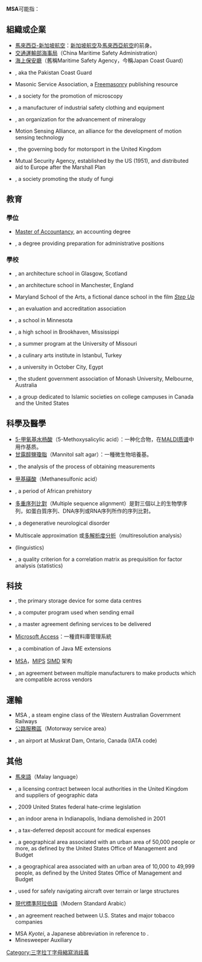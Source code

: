 {{wiktionary}}
{{TOC right}}

'''MSA'''可能指：

==組織或企業==

*[[馬來西亞-新加坡航空|馬來西亞-新加坡航空]]：[[新加坡航空|新加坡航空]]及[[馬來西亞航空|馬來西亞航空]]的前身。
*[[交通運輸部海事局|交通運輸部海事局]]（China Maritime Safety Administration）
*[[海上保安廳|海上保安廳]]（舊稱Maritime Safety Agency，今稱Japan Coast Guard）
*{{le|Maritime Security Agency}}, aka the Pakistan Coast Guard
*Masonic Service Association, a [[Freemasonry|Freemasonry]] publishing resource
*{{le|Microscopy Society of America}}, a society for the promotion of microscopy
*{{le|Mine Safety Appliances}}, a manufacturer of industrial safety clothing and equipment
*{{le|Mineralogical Society of America}}, an organization for the advancement of mineralogy
*Motion Sensing Alliance, an alliance for the development of motion sensing technology
*{{le|Motor Sports Association}}, the governing body for motorsport in the United Kingdom
*Mutual Security Agency, established by the US {{le|Mutual Security Act}} (1951), and distributed aid to Europe after the Marshall Plan
*{{le|Mycological Society of America}}, a society promoting the study of fungi

==教育==

===學位===
* [[Master_of_Accountancy|Master of Accountancy]], an accounting degree
* {{le|Master of Science in Administration}}, a degree providing preparation for administrative positions

===學校===
* {{le|Mackintosh School of Architecture}}, an architecture school in Glasgow, Scotland
* {{le|Manchester School of Architecture}}, an architecture school in Manchester, England
* Maryland School of the Arts, a fictional dance school in the film [[Step_Up_(film)|''Step Up'']]
* {{le|Middle States Association of Colleges and Schools}}, an evaluation and accreditation association 
* {{le|Minnesota Math and Science Academy}}, a school in Minnesota
* {{le|Mississippi School of the Arts}}, a high school in Brookhaven, Mississippi
* {{le|Missouri Scholars Academy}}, a summer program at the University of Missouri
* {{le|Mutfak Sanatlari Akademisi|Mutfak Sanatlari Akademisi|MSA Mutfak Sanatlari Akademisi}}, a culinary arts institute in Istanbul, Turkey
* {{le|Modern Sciences and Arts University}}, a university in October City, Egypt
* {{le|Monash Student Association}}, the student government association of Monash University, Melbourne, Australia
* {{le|Muslim Students' Association}}, a group dedicated to Islamic societies on college campuses in Canada and the United States

== 科學及醫學 ==
* [[5-甲氧基水杨酸|5-甲氧基水杨酸]]（5-Methoxysalicylic acid）：一种化合物，在[[基质辅助激光解吸/电离|MALDI]][[质谱|质谱]]中用作基质。
* [[甘露醇鹽瓊脂|甘露醇鹽瓊脂]]（Mannitol salt agar）：一種微生物培養基。
* {{le|Measurement systems analysis}}, the analysis of the process of obtaining measurements
* [[甲基磺酸|甲基磺酸]]（Methanesulfonic acid）
* {{le|Middle Stone Age}}, a period of African prehistory
* [[多重序列比對|多重序列比對]]（Multiple sequence alignment）是對三個以上的生物學序列，如蛋白質序列、DNA序列或RNA序列所作的序列比對。
* {{le|Multiple system atrophy}}, a degenerative neurological disorder
* Multiscale approximation 或[[多解析度分析|多解析度分析]]（multiresolution analysis）
* {{le|Morphosyntactic alignment}} (linguistics)
* {{le|Measure of sampling adequacy}}, a quality criterion for a correlation matrix as prequisition for factor analysis (statistics)

== 科技 ==
* {{le|Hewlett Packard Modular Smart Array}}, the primary storage device for some data centres
* {{le|Mail submission agent}}, a computer program used when sending email
* {{le|Master service agreements}}, a master agreement defining services to be delivered
* [[Microsoft_Access|Microsoft Access]]：一種資料庫管理系統
* {{le|Mobile Service Architecture}}, a combination of Java ME extensions
* [[MSA|MSA]]，[[MIPS架构|MIPS]] [[单指令流多数据流|SIMD]] 架构 
* {{le|Multi-source agreement}}, an agreement between multiple manufacturers to make products which are compatible across vendors

== 運輸 ==
* MSA {{le|Garratt}}, a steam engine class of the Western Australian Government Railways
* [[公路服務區|公路服務區]]（Motorway service area）
* {{le|Muskrat Dam Airport}}, an airport at Muskrat Dam, Ontario, Canada (IATA code)

==其他==
* [[馬來語|馬來語]]（Malay language）
*{{le|Mapping Services Agreement}}, a licensing contract between local authorities in the United Kingdom and suppliers of geographic data 
* {{le|Matthew Shepard Act}}, 2009 United States federal hate-crime legislation
*{{le|Market Square Arena}}, an indoor arena in Indianapolis, Indiana demolished in 2001
*{{le|Medical savings account}}, a tax-deferred deposit account for medical expenses
*{{le|Metropolitan Statistical Area}}, a geographical area associated with an urban area of 50,000 people or more, as defined by the United States Office of Management and Budget
*{{le|United States Micropolitan Statistical Area}}, a geographical area associated with an urban area of 10,000 to 49,999 people, as defined by the United States Office of Management and Budget
*{{le|Minimum safe altitude}}, used for safely navigating aircraft over terrain or large structures
*[[現代標準阿拉伯語|現代標準阿拉伯語]]（Modern Standard Arabic）
*{{le|Tobacco Master Settlement Agreement}}, an agreement reached between U.S. States and major tobacco companies
*MSA ''Kyotei'', a Japanese abbreviation in reference to {{le|U.S. and Japan Mutual Defense Assistance Agreement}}.
* Minesweeper Auxiliary
{{disambiguation}}

[[Category:三字拉丁字母縮寫消歧義|Category:三字拉丁字母縮寫消歧義]]